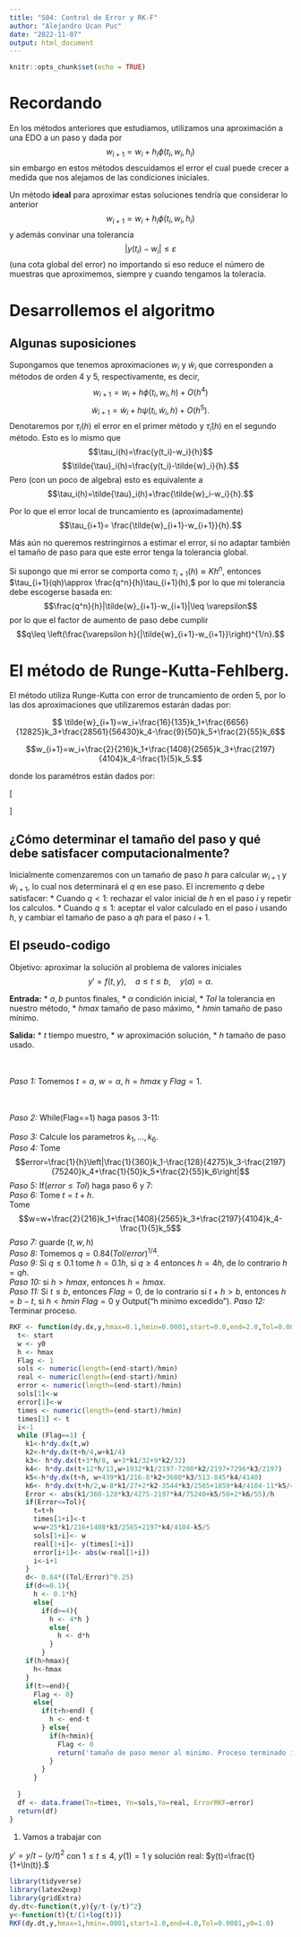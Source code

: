```yaml
---
title: "S04: Control de Error y RK-F"
author: "Alejandro Ucan Puc"
date: "2022-11-07"
output: html_document
---
```


```r
knitr::opts_chunk$set(echo = TRUE)
```

# Recordando

En los métodos anteriores que estudiamos, utilizamos una aproximación a una EDO a un paso y dada por $$w_{i+1}=w_i+h_i\phi(t_i,w_i,h_i)$$ sin embargo en estos métodos descuidamos el error el cual puede crecer a medida que nos alejamos de las condiciones iniciales.

Un método **ideal** para aproximar estas soluciones tendría que considerar lo anterior $$w_{i+1}=w_i+h_i\phi(t_i,w_i,h_i)$$ y además convinar una tolerancia $$|y(t_i)-w_i|\leq \varepsilon$$ (una cota global del error) no importando si eso reduce el número de muestras que aproximemos, siempre y cuando tengamos la toleracia.

# Desarrollemos el algoritmo

## Algunas suposiciones

Supongamos que tenemos aproximaciones $w_i$ y $\tilde{w}_i$ que corresponden a métodos de orden 4 y 5, respectivamente, es decir, $$w_{i+1}=w_i+h\phi(t_i,w_i,h)+O(h^4)$$ $$\tilde{w}_{i+1}=\tilde{w}_i+h\psi(t_i,\tilde{w}_i,h)+O(h^5).$$ Denotaremos por $\tau_i(h)$ el error en el primer método y $\tilde{\tau}_i(h)$ en el segundo método. Esto es lo mismo que $$\tau_i(h)=\frac{y(t_i)-w_i}{h}$$ $$\tilde{\tau}_i(h)=\frac{y(t_i)-\tilde{w}_i}{h}.$$ Pero (con un poco de algebra) esto es equivalente a $$\tau_i(h)=\tilde{\tau}_i(h)+\frac{\tilde{w}_i-w_i}{h}.$$

Por lo que el error local de truncamiento es (aproximadamente) $$\tau_{i+1}= \frac{\tilde{w}_{i+1}-w_{i+1}}{h}.$$

Más aún no queremos restringirnos a estimar el error, si no adaptar también el tamaño de paso para que este error tenga la tolerancia global.

Si supongo que mi error se comporta como $\tau_{i+1}(h)\approx Kh^n,$ entonces $\tau_{i+1}(qh)\approx \frac{q^n}{h}\tau_{i+1}(h),$ por lo que mi tolerancia debe escogerse basada en: $$\frac{q^n}{h}|\tilde{w}_{i+1}-w_{i+1}|\leq \varepsilon$$ por lo que el factor de aumento de paso debe cumplir $$q\leq \left(\frac{\varepsilon h}{|\tilde{w}_{i+1}-w_{i+1}}\right)^{1/n}.$$

# El método de Runge-Kutta-Fehlberg.

El método utiliza Runge-Kutta con error de truncamiento de orden 5, por lo las dos aproximaciones que utilizaremos estarán dadas por:

$$ \tilde{w}_{i+1}=w_i+\frac{16}{135}k_1+\frac{6656}{12825}k_3+\frac{28561}{56430}k_4-\frac{9}{50}k_5+\frac{2}{55}k_6$$

$$w_{i+1}=w_i+\frac{2}{216}k_1+\frac{1408}{2565}k_3+\frac{2197}{4104}k_4-\frac{1}{5}k_5.$$

donde los paramétros están dados por:

\[\begin{array}{ccl}
k_1 & = & hf(t_i,w_i) \\
k_2 & = & hf\left(t_i+\frac{h}{4},w_i+\frac{1}{4}k_1\right) \\
k_3 & = & hf\left(t_i+\frac{3h}{8},w_i+\frac{3}{32}k_1+\frac{9}{32}k_2\right) \\
k_4 & = & hf\left(t_i+\frac{12h}{13},w_i+\frac{1932}{2197}k_1-\frac{7200}{2197}k_2+\frac{7296}{2197}k_3\right) \\
k_5 & = & hf\left(t_i+h,w_i+\frac{439}{216}k_1-8k_2+\frac{3680}{513}k_3-\frac{845}{4104}k_4\right) \\
k_6 & = & hf\left(t_i+\frac{h}{2},w_i-\frac{8}{27}k_1+2k_2-\frac{3544}{2565}k_3+\frac{1859}{4104}k_4-\frac{11}{40}k_5\right)
\end{array}\]

## ¿Cómo determinar el tamaño del paso y qué debe satisfacer computacionalmente?

Inicialmente comenzaremos con un tamaño de paso $h$ para calcular $w_{i+1}$ y $\tilde{w}_{i+1},$ lo cual nos determinará el $q$ en ese paso. El incremento $q$ debe satisfacer:
  * Cuando $q<1:$ rechazar el valor inicial de $h$ en el paso $i$ y repetir los calculos.
  * Cuando $q\leq 1:$ aceptar el valor calculado en el paso $i$ usando $h,$ y cambiar el tamaño de paso a $qh$ para el paso $i+1.$
  
## El pseudo-codigo

Objetivo: aproximar la solución al problema de valores iniciales $$y'=f(t,y),\quad a\leq t\leq b,\quad y(a)=\alpha.$$

__Entrada:__ 
  * $a,b$ puntos finales,
  * $\alpha$ condición inicial,
  * $Tol$ la tolerancia en nuestro método,
  * $hmax$ tamaño de paso máximo,
  * $hmin$ tamaño de paso mínimo.
  
__Salida:__
  * $t$ tiempo muestro,
  * $w$ aproximación solución,
  * $h$ tamaño de paso usado.
  
<br/><br/>
_Paso 1:_ Tomemos $t=a,$ $w=\alpha,$  $h=hmax$ y $Flag=1.$

<br/><br/>
_Paso 2:_ While(Flag==1) haga pasos 3-11:
<br/><br/>
  _Paso 3:_ Calcule los parametros $k_1,\ldots,k_6.$ <br/>
  _Paso 4:_ Tome $$error=\frac{1}{h}\left|\frac{1}{360}k_1-\frac{128}{4275}k_3-\frac{2197}{75240}k_4+\frac{1}{50}k_5+\frac{2}{55}k_6\right|$$ 
  _Paso 5:_ If($error\leq Tol$) haga paso 6 y 7: <br/>
    _Paso 6:_ Tome $t=t+h.$ <br/>
    Tome $$w=w+\frac{2}{216}k_1+\frac{1408}{2565}k_3+\frac{2197}{4104}k_4-\frac{1}{5}k_5$$
    _Paso 7:_ guarde $(t,w,h)$
  <br/>
  _Paso 8:_ Tomemos $q=0.84(Tol/error)^{1/4}.$
  <br/>
  _Paso 9:_ Si $q\leq 0.1$ tome $h=0.1h,$ si $q\geq 4$ entonces $h=4h,$ de lo contrario $h=qh.$ <br/>
  _Paso 10:_ si $h>hmax,$ entonces $h=hmax.$ <br/>
  _Paso 11:_ Si $t\leq b,$ entonces $Flag=0,$ de lo contrario si $t+h>b,$ entonces $h=b-t,$ si $h<hmin$ $Flag=0$ y Output("h minimo excedido").
_Paso 12:_ Terminar proceso.

```r
RKF <- function(dy.dx,y,hmax=0.1,hmin=0.0001,start=0.0,end=2.0,Tol=0.0000001,y0=0.5){
  t<- start
  w <- y0
  h <- hmax
  Flag <- 1
  sols <- numeric(length=(end-start)/hmin)
  real <- numeric(length=(end-start)/hmin)
  error <- numeric(length=(end-start)/hmin)
  sols[1]<-w
  error[1]<-w
  times <- numeric(length=(end-start)/hmin)
  times[1] <- t
  i<-1
  while (Flag==1) {
    k1<-h*dy.dx(t,w)
    k2<-h*dy.dx(t+h/4,w+k1/4)
    k3<- h*dy.dx(t+3*h/8, w+3*k1/32+9*k2/32)
    k4<- h*dy.dx(t+12*h/13,w+1932*k1/2197-7200*k2/2197+7296*k3/2197)
    k5<-h*dy.dx(t+h, w+439*k1/216-8*k2+3680*k3/513-845*k4/4140)
    k6<- h*dy.dx(t+h/2,w-8*k1/27+2*k2-3544*k3/2565+1859*k4/4104-11*k5/40)
    Error <- abs(k1/360-128*k3/4275-2197*k4/75240+k5/50+2*k6/55)/h
    if(Error<=Tol){
      t=t+h
      times[1+i]<-t
      w=w+25*k1/216+1408*k3/2565+2197*k4/4104-k5/5
      sols[1+i]<- w
      real[1+i]<- y(times[1+i])
      error[i+1]<- abs(w-real[1+i])
      i<-i+1
    }
    d<- 0.84*((Tol/Error)^0.25)
    if(d<=0.1){
      h <- 0.1*h}
      else{
        if(d>=4){
          h <- 4*h }
          else{
            h <- d*h
          }
        }
    if(h>hmax){
      h<-hmax
    }
    if(t>=end){
      Flag <- 0}
      else{
        if(t+h>end) {
          h <- end-t
        } else{
          if(h<hmin){
            Flag <- 0
            return('tamaño de paso menor al minimo. Proceso terminado insatisfactoriamente')
          }
        }
      }
    
  }
  df <- data.frame(Tn=times, Yn=sols,Yo=real, ErrorRKF=error)
  return(df)
}
```


1. Vamos a trabajar con

$y'=y/t-(y/t)^2$ con $1\leq t\leq 4,$ $y(1)=1$ y solución real: $y(t)=\frac{t}{1+\ln(t)}.$
```r
library(tidyverse)
library(latex2exp)
library(gridExtra)
dy.dt<-function(t,y){y/t-(y/t)^2}
y<-function(t){t/(1+log(t))}
RKF(dy.dt,y,hmax=1,hmin=.0001,start=1.0,end=4.0,Tol=0.0001,y0=1.0)
```


